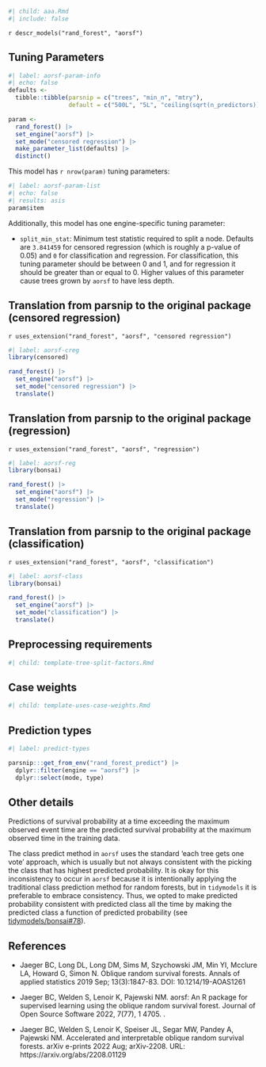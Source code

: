 ```r
#| child: aaa.Rmd
#| include: false
```

`r descr_models("rand_forest", "aorsf")`

## Tuning Parameters

```r
#| label: aorsf-param-info
#| echo: false
defaults <-
  tibble::tibble(parsnip = c("trees", "min_n", "mtry"),
                 default = c("500L", "5L", "ceiling(sqrt(n_predictors))"))

param <-
  rand_forest() |>
  set_engine("aorsf") |>
  set_mode("censored regression") |>
  make_parameter_list(defaults) |>
  distinct()
```

This model has `r nrow(param)` tuning parameters:

```r
#| label: aorsf-param-list
#| echo: false
#| results: asis
param$item
```

Additionally, this model has one engine-specific tuning parameter:

 * `split_min_stat`: Minimum test statistic required to split a node. Defaults are `3.841459` for censored regression (which is roughly a p-value of 0.05) and `0` for classification and regression. For classification, this tuning parameter should be between 0 and 1, and for regression it should be greater than or equal to 0. Higher values of this parameter cause trees grown by `aorsf` to have less depth.

## Translation from parsnip to the original package (censored regression)

`r uses_extension("rand_forest", "aorsf", "censored regression")`

```r
#| label: aorsf-creg
library(censored)

rand_forest() |>
  set_engine("aorsf") |>
  set_mode("censored regression") |>
  translate()
```

## Translation from parsnip to the original package (regression)

`r uses_extension("rand_forest", "aorsf", "regression")`

```r
#| label: aorsf-reg
library(bonsai)

rand_forest() |>
  set_engine("aorsf") |>
  set_mode("regression") |>
  translate()
```

## Translation from parsnip to the original package (classification)

`r uses_extension("rand_forest", "aorsf", "classification")`

```r
#| label: aorsf-class
library(bonsai)

rand_forest() |>
  set_engine("aorsf") |>
  set_mode("classification") |>
  translate()
```

## Preprocessing requirements

```r
#| child: template-tree-split-factors.Rmd
```

## Case weights

```r
#| child: template-uses-case-weights.Rmd
```

## Prediction types

```r
#| label: predict-types

parsnip:::get_from_env("rand_forest_predict") |>
  dplyr::filter(engine == "aorsf") |>
  dplyr::select(mode, type)

```

## Other details

Predictions of survival probability at a time exceeding the maximum observed event time are the predicted survival probability at the maximum observed time in the training data.

The class predict method in `aorsf` uses the standard 'each tree gets one vote' approach, which is usually but not always consistent with the picking the class that has highest predicted probability. It is okay for this inconsistency to occur in `aorsf` because it is intentionally applying the traditional class prediction method for random forests, but in `tidymodels` it is preferable to embrace consistency. Thus, we opted to make predicted probability consistent with predicted class all the time by making the predicted class a function of predicted probability (see [tidymodels/bonsai#78](https://github.com/tidymodels/bonsai/pull/78)).

## References

- Jaeger BC, Long DL, Long DM, Sims M, Szychowski JM, Min YI, Mcclure LA, Howard G, Simon N. Oblique random survival forests. Annals of applied statistics 2019 Sep; 13(3):1847-83. DOI: 10.1214/19-AOAS1261

- Jaeger BC, Welden S, Lenoir K, Pajewski NM. aorsf: An R package for supervised learning using the oblique random survival forest. Journal of Open Source Software 2022, 7(77), 1 4705. \doi{10.21105/joss.04705}.

- Jaeger BC, Welden S, Lenoir K, Speiser JL, Segar MW, Pandey A, Pajewski NM. Accelerated and interpretable oblique random survival forests. arXiv e-prints 2022 Aug; arXiv-2208. URL: https://arxiv.org/abs/2208.01129
